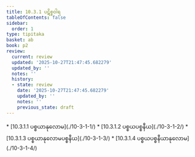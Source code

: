 ```yaml
---
title: 10.3.1 ပဋိစ္စဝါရ
tableOfContents: false
sidebar:
  order: 1
type: tipitaka
basket: ab
book: p2
review:
  current: review
  updated: '2025-10-27T21:47:45.682279'
  updated_by: ''
  notes: ''
  history:
  - state: review
    date: '2025-10-27T21:47:45.682279'
    updated_by: ''
    notes: ''
    previous_state: draft
---
```



<ReviewStatus review={frontmatter.review} showDetails={true} />

<HypothesisAnnotation frontmatter={frontmatter} />

<DynamicBreadcrumb />



<TableOfContents book="p2" section="10.3.1">
* [10.3.1.1 ပစ္စယာနုလောမ](./10-3-1-1/)
* [10.3.1.2 ပစ္စယပစ္စနီယ](./10-3-1-2/)
* [10.3.1.3 ပစ္စယာနုလောမပစ္စနီယ](./10-3-1-3/)
* [10.3.1.4 ပစ္စယပစ္စနီယာနုလောမ](./10-3-1-4/)
</TableOfContents>